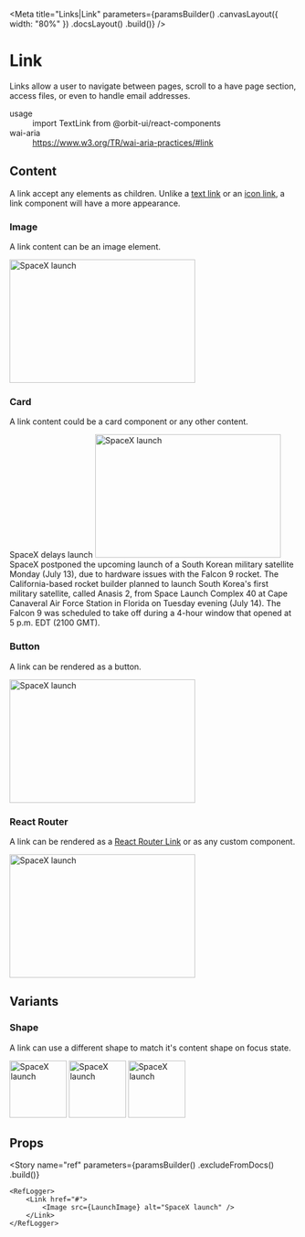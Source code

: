 
<Meta
    title="Links|Link"
    parameters={paramsBuilder()
        .canvasLayout({ width: "80%" })
        .docsLayout(<ReactComponentsLayout sourcePath="/packages/react-components/src/link/src" />)
        .build()}
/>

# Link

Links allow a user to navigate between pages, scroll to a have page section, access files, or even to handle email addresses.

<dl>
    <div>
        <dt>usage</dt>
        <dd>import TextLink from @orbit-ui/react-components</dd>
    </div>
    <div>
        <dt>wai-aria</dt>
        <dd><a href="https://www.w3.org/TR/wai-aria-practices/#link">https://www.w3.org/TR/wai-aria-practices/#link</a></dd>
    </div>
</dl>

## Content

A link accept any elements as children. Unlike a [text link](?path=/docs/links-textlink) or an [icon link](?path=/docs/links-iconlink), a link component will have a more appearance.

### Image

A link content can be an image element.

<Preview withSource="open">
    <Story name="image">
        <Link href="#">
            <Image src={LaunchImage} alt="SpaceX launch" width="325px" height="216px" />
        </Link>
    </Story>
</Preview>

### Card

A link content could be a card component or any other content.

<Preview withSource="open">
    <Story name="card">
        <Link className="w-30" href="#">
            <Card>
                <Heading as="h2" size="sm">SpaceX delays launch</Heading>
                <Paragraph>
                    <Image shape="rounded" src={LaunchImage} alt="SpaceX launch" width="325px" height="216px" />
                </Paragraph>
                <Paragraph>
                    SpaceX postponed the upcoming launch of a South Korean military satellite Monday (July 13), due to hardware issues with the Falcon 9 rocket.
                </Paragraph>
                <Paragraph>
                    The California-based rocket builder planned to launch South Korea's first military satellite, called Anasis 2, from Space Launch Complex 40 at Cape Canaveral Air Force Station in Florida on Tuesday evening (July 14).
                    The Falcon 9 was scheduled to take off during a 4-hour window that opened at 5 p.m. EDT (2100 GMT).
                </Paragraph>
            </Card>
        </Link>
    </Story>
</Preview>

### Button

A link can be rendered as a button.

<Preview withSource="open">
    <Story name="button">
        <Link as="button" aria-label="Add">
            <Image src={LaunchImage} alt="SpaceX launch" width="325px" height="216px" />
        </Link>
    </Story>
</Preview>

### React Router

A link can be rendered as a [React Router Link](https://reactrouter.com/web/api/Link) or as any custom component.

<Preview withSource="open">
    <Story name="react router link">
        <Link as={RouterLink} to="/flight-details">
            <Image src={LaunchImage} alt="SpaceX launch" width="325px" height="216px" />
        </Link>
    </Story>
</Preview>

## Variants

### Shape

A link can use a different shape to match it's content shape on focus state.

<Preview withSource="open">
    <Story name="shape">
        <Inline>
            <Link shape="rounded" focus href="#">
                <Image src={LaunchImage} alt="SpaceX launch" width="100px" height="100px" />
            </Link>
            <Link shape="circular" focus href="#">
                <Image src={LaunchImage} alt="SpaceX launch" width="100px" height="100px" />
            </Link>
            <Link shape="box" focus href="#">
                <Image src={LaunchImage} alt="SpaceX launch" width="100px" height="100px" />
            </Link>
        </Inline>
    </Story>
</Preview>

## Props

<Props of={InnerLink} />

<Story
    name="ref"
    parameters={paramsBuilder()
        .excludeFromDocs()
        .build()}
>
    <RefLogger>
        <Link href="#">
            <Image src={LaunchImage} alt="SpaceX launch" />
        </Link>
    </RefLogger>
</Story>
